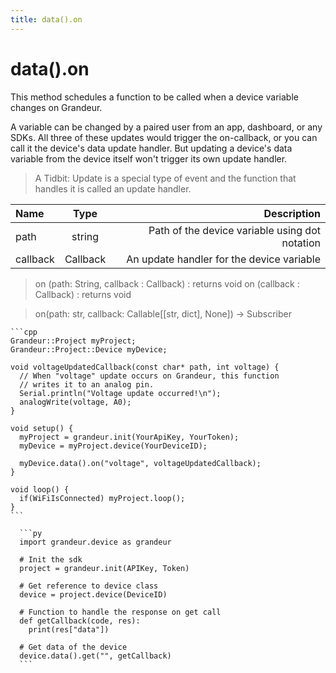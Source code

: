 ```yaml
---
title: data().on
---
```


# data().on

This method schedules a function to be called when a device variable changes on Grandeur.

A variable can be changed by a paired user from an app, dashboard, or any SDKs. All three of these updates would trigger the on-callback, or you can call it the device's data update handler. But updating a device's data variable from the device itself won't trigger its own update handler.

> A Tidbit: Update is a special type of event and the function that handles it is called an update handler.


| Name       | Type |   Description |
| :------------ | :---------: | ----------: |
| path        |    string    | Path of the device variable using dot notation|
| callback     |    Callback     |  An update handler for the device variable |



<Tabs group="tab-group-test">

  <Item value="arduino" label="Arduino">

   >on (path: String, callback : Callback) : returns void on (callback : Callback) : returns void

  </Item>

  <Item value="py" label="Py">

  >on(path: str, callback: Callable[[str, dict], None]) -> Subscriber
   
  </Item>

</Tabs>


<Tabs group="tab-group-test">

  <Item value="arduino" label="Arduino">

    ```cpp
    Grandeur::Project myProject;
    Grandeur::Project::Device myDevice;

    void voltageUpdatedCallback(const char* path, int voltage) {
      // When "voltage" update occurs on Grandeur, this function
      // writes it to an analog pin.
      Serial.println("Voltage update occurred!\n");
      analogWrite(voltage, A0);
    }

    void setup() {
      myProject = grandeur.init(YourApiKey, YourToken);
      myDevice = myProject.device(YourDeviceID);

      myDevice.data().on("voltage", voltageUpdatedCallback);
    }

    void loop() {
      if(WiFiIsConnected) myProject.loop();
    }
    ```


  </Item>

   <Item value="py" label="Py">

      ```py
      import grandeur.device as grandeur

      # Init the sdk
      project = grandeur.init(APIKey, Token)

      # Get reference to device class
      device = project.device(DeviceID)

      # Function to handle the response on get call
      def getCallback(code, res):
        print(res["data"])

      # Get data of the device
      device.data().get("", getCallback)
      ```
</Item>

</Tabs>





